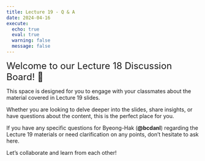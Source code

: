 ```yaml
---
title: Lecture 19 - Q & A
date: 2024-04-16
execute: 
  echo: true
  eval: true
  warning: false
  message: false
---
```


<font size = "5">Welcome to our Lecture 18 Discussion Board! 👋 </font>


This space is designed for you to engage with your classmates about the material covered in Lecture 19 slides.

Whether you are looking to delve deeper into the slides, share insights, or have questions about the content, this is the perfect place for you.

If you have any specific questions for Byeong-Hak (**@bcdanl**) regarding the Lecture 19 materials or need clarification on any points, don't hesitate to ask here. 

Let's collaborate and learn from each other!


